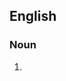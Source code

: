 {{also|Decorators}}

==English==

===Noun===
{{head|en|noun form}}

# {{plural of|decorator|lang=en}}